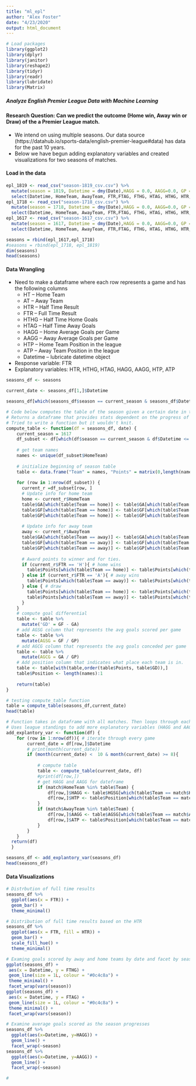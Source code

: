 ```yaml
---
title: "ml_epl"
author: "Alex Foster"
date: "4/23/2020"
output: html_document
---
```


```r

# Load packages
library(ggplot2)
library(dplyr)
library(janitor)
library(reshape2)
library(tidyr)
library(readr)
library(lubridate)
library(Matrix)

```
##### Analyze English Premier League Data with Machine Learning
#### Research Question: Can we predict the outcome (Home win, Away win or Draw) of the a Premier League match. 
* We intend on using multiple seasons. Our data source (https://datahub.io/sports-data/english-premier-league#data) has data for the past 10 years. 
* Below we have begun adding explanatory variables and created visualizations for two seasons of matches.


#### Load in the data
```R
epl_1819 <- read_csv("season-1819_csv.csv") %>%
  mutate(season = 1819, Datetime = dmy(Date),HAGG = 0.0, AAGG=0.0, GP = 0, HTP = 0, ATP=0) %>%
  select(Datetime, HomeTeam, AwayTeam, FTR,FTAG, FTHG, HTAG, HTHG, HTR,season, HAGG, AAGG,GP, ATP, HTP)
epl_1718 <- read_csv("season-1718_csv.csv") %>%
  mutate(season = 1718, Datetime = dmy(Date),HAGG = 0.0, AAGG=0.0, GP = 0, HTP = 0, ATP=0) %>%
  select(Datetime, HomeTeam, AwayTeam, FTR,FTAG, FTHG, HTAG, HTHG, HTR,season, HAGG, AAGG,GP, ATP, HTP)
epl_1617 <- read_csv("season-1617_csv.csv") %>%
  mutate(season = 1617, Datetime = dmy(Date),HAGG = 0.0, AAGG=0.0, GP = 0, HTP = 0, ATP=0)%>%
  select(Datetime, HomeTeam, AwayTeam, FTR,FTAG, FTHG, HTAG, HTHG, HTR,season, HAGG, AAGG,GP, ATP, HTP)

seasons = rbind(epl_1617,epl_1718)
#seasons = rbind(epl_1718, epl_1819)
dim(seasons)
head(seasons)
```

#### Data Wrangling
* Need to make a dataframe where each row represents a game and has the following columns 
  * HT -- Home Team
  * AT -- Away Team
  * HTR -- Half Time Result
  * FTR -- Full Time Result
  * HTHG -- Half Time Home Goals
  * HTAG -- Half Time Away Goals
  * HAGG --  Home Average Goals per Game
  * AAGG -- Away Average Goals per Game 
  * HTP -- Home Team Position in the league
  * ATP -- Away Team Position in the league
  * Datetime -- lubricate datetime object 
* Response variable: FTR
* Explanatory variables: HTR, HTHG, HTAG, HAGG, AAGG, HTP, ATP 


```r
seasons_df <- seasons

current_date <- seasons_df[1,]$Datetime

seasons_df[which(seasons_df$season == current_season & seasons_df$Datetime <= current_date), ]
```

```r
# Code below computes the table of the season given a certain date in the season.
# Returns a dataframe that provides stats dependent on the progress of the given season 
# Tried to write a function but it wouldn't knit.
compute_table <- function(df = seasons_df, date) {
    current_season = 1617
    df_subset <- df[which(df$season == current_season & df$Datetime <= date), ] # get games from that season and up to the given data
    
    # get team names
    names <- unique(df_subset$HomeTeam)
    
    # initialize beginning of season table
    table <- data.frame("Team" = names, "Points" = matrix(0,length(names)), "GA" = matrix(0,length(names)), "GF" = matrix(0,length(names)), 'GP' = matrix(0,length(names)))
    
    for (row in 1:nrow(df_subset)) {
      current_r =df_subset[row, ]
      # Update info for home team
      home <- current_r$HomeTeam
      table$GA[which(table$Team == home)] <- table$GA[which(table$Team == home)] + current_r$FTAG# GA
      table$GF[which(table$Team == home)] <- table$GF[which(table$Team == home)]+current_r$FTHG# GF
      table$GP[which(table$Team == home)] <- table$GP[which(table$Team == home)]+1
    
      # Update info for away team
      away <- current_r$AwayTeam
      table$GA[which(table$Team == away)] <- table$GA[which(table$Team == away)]+current_r$FTHG# GA
      table$GF[which(table$Team == away)] <- table$GF[which(table$Team == away)]+current_r$FTAG# GF
      table$GP[which(table$Team == away)] <- table$GP[which(table$Team == away)]+1
    
      # Award points to winner and for ties.
      if (current_r$FTR == 'H'){ # home wins
        table$Points[which(table$Team == home)] <- table$Points[which(table$Team == home)] + 3
      } else if (current_r$FTR == 'A'){ # away wins
        table$Points[which(table$Team == away)] <- table$Points[which(table$Team == away)] + 3
      } else { # draw
        table$Points[which(table$Team == home)] <- table$Points[which(table$Team == home)] + 1
        table$Points[which(table$Team == away)] <- table$Points[which(table$Team == away)] + 1
      }
    }
    # compute goal differential
    table <- table %>%
      mutate('GD' = GF - GA)
    # add AGSG column that represents the avg goals scored per game
    table <- table %>%
      mutate(AGSG = GF / GP)
    # add AGCG column that represents the avg goals conceded per game
    table <- table %>%
      mutate(AGCG = GA / GP)
    # Add position column that indicates what place each team is in.
    table <- table[with(table,order(table$Points, table$GD)),]
    table$Position <- length(names):1
  
    return(table)
}
```

```r
# testing compute_table function
table = compute_table(seasons_df,current_date)  
head(table)

```



  
```r
# Function takes in dataframe with all matches. Then loops through each match. For every match it computes the league standings prior to the given match. 
# Uses league standings to add more explanatory variables (HAGG and AAGG).
add_explantory_var <- function(df) {
    for (row in 1:nrow(df)){ # iterate through every game
        current_date = df[row,]$Datetime
        # print(month(current_date))
        if (month(current_date) <  10 & month(current_date) >= 8){
            
            # compute table
            table <- compute_table(current_date, df)
            #print(df[row,])
            # get HAGG and AAGG for dateframe
            if (match$HomeTeam %in% table$Team) {
                df[row,]$HAGG <- table$HGSG[which(table$Team == match$HomeTeam)]
                df[row,]$HTP <- table$Position[which(table$Team == match$AwayTeam)]
            }
            if (match$AwayTeam %in% table$Team) {
                df[row,]$AAGG <- table$AGSG[which(table$Team == match$AwayTeam)]
                df[row,]$ATP <- table$Position[which(table$Team == match$AwayTeam)]
            }
        } 
    }
  return(df)
  }

seasons_df <- add_explantory_var(seasons_df)
head(seasons_df)

```

#### Data Visualizations

```r
# Distrbution of full time results 
seasons_df %>% 
  ggplot(aes(x = FTR)) +
  geom_bar() +
  theme_minimal()

# Distribution of full time results based on the HTR
seasons_df %>%
  ggplot(aes(x = FTR, fill = HTR)) +
  geom_bar() +
  scale_fill_hue() +
  theme_minimal()

# Examing goals scored by away and home teams by date and facet by season  
ggplot(seasons_df) +
 aes(x = Datetime, y = FTHG) +
 geom_line(size = 1L, colour = "#0c4c8a") +
 theme_minimal() +
 facet_wrap(vars(season))
ggplot(seasons_df) +
 aes(x = Datetime, y = FTAG) +
 geom_line(size = 1L, colour = "#0c4c8a") +
 theme_minimal() +
 facet_wrap(vars(season))

# Examine average goals scored as the season progresses
seasons_df %>%
  ggplot(aes(x=Datetime, y=HAGG)) +
  geom_line() +
  facet_wrap(~season)
seasons_df %>%
  ggplot(aes(x=Datetime, y=AAGG)) +
  geom_line() +
  facet_wrap(~season)

# 


```
